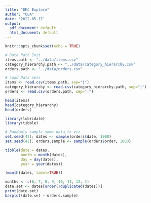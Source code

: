 ```yaml
---
title: "DMC Explore"
author: "UGA"
date: '2022-05-17'
output:
  pdf_document: default
  html_document: default
---
```


```r
knitr::opts_chunk$set(echo = TRUE)

# Data Path Init
items.path <- "../data/items.csv"
category_hierarchy.path <- "../data/category_hierarchy.csv"
orders.path <- "../data/orders.csv"

# Load Data sets
items <- read.csv(items.path, sep="|")
category_hierarchy <- read.csv(category_hierarchy.path, sep="|")
orders <- read.csv(orders.path, sep="|")
```


```r
head(items)
head(category_hierarchy)
head(orders)
```



```r
library(lubridate)
library(tibble)

# Randomly sample some data to viz
set.seed(42); dates <- sample(orders$date, 1000)
set.seed(42); orders.sample <- sample(orders$order, 1000)

tibble(date = dates,
       month = month(dates),
       day = day(dates),
       year = year(dates))

(month(dates, label=TRUE))

months <- c(6, 7, 8, 9, 10, 11, 12, 1)
date.set <- dates[order(!duplicated(dates))]
print(date.set)
barplot(date.set ~ orders.sample)
```






















